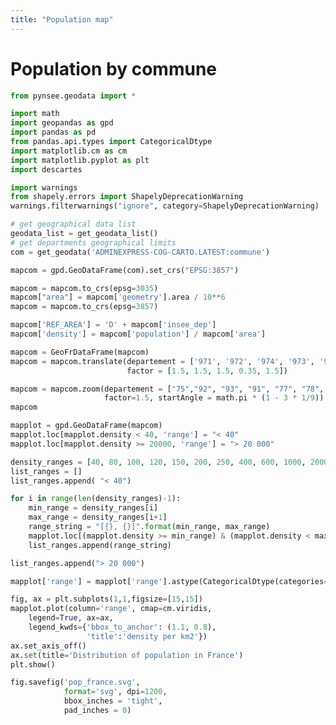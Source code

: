 ```yaml
---
title: "Population map"
---
```


# Population by commune

```python
from pynsee.geodata import *

import math
import geopandas as gpd
import pandas as pd
from pandas.api.types import CategoricalDtype
import matplotlib.cm as cm
import matplotlib.pyplot as plt
import descartes
```

```python
import warnings
from shapely.errors import ShapelyDeprecationWarning
warnings.filterwarnings("ignore", category=ShapelyDeprecationWarning)
```

```python
# get geographical data list
geodata_list = get_geodata_list()
# get departments geographical limits
com = get_geodata('ADMINEXPRESS-COG-CARTO.LATEST:commune')
```

```python
mapcom = gpd.GeoDataFrame(com).set_crs("EPSG:3857")

mapcom = mapcom.to_crs(epsg=3035)
mapcom["area"] = mapcom['geometry'].area / 10**6
mapcom = mapcom.to_crs(epsg=3857)

mapcom['REF_AREA'] = 'D' + mapcom['insee_dep']
mapcom['density'] = mapcom['population'] / mapcom['area'] 
```

```python
mapcom = GeoFrDataFrame(mapcom)
mapcom = mapcom.translate(departement = ['971', '972', '974', '973', '976'], 
                          factor = [1.5, 1.5, 1.5, 0.35, 1.5])
```

```python
mapcom = mapcom.zoom(departement = ["75","92", "93", "91", "77", "78", "95", "94"],
                     factor=1.5, startAngle = math.pi * (1 - 3 * 1/9))
mapcom
```

```python
mapplot = gpd.GeoDataFrame(mapcom)
mapplot.loc[mapplot.density < 40, 'range'] = "< 40"
mapplot.loc[mapplot.density >= 20000, 'range'] = "> 20 000"

density_ranges = [40, 80, 100, 120, 150, 200, 250, 400, 600, 1000, 2000, 5000, 10000, 20000]
list_ranges = []
list_ranges.append( "< 40")

for i in range(len(density_ranges)-1):
    min_range = density_ranges[i]
    max_range = density_ranges[i+1]
    range_string = "[{}, {}[".format(min_range, max_range)
    mapplot.loc[(mapplot.density >= min_range) & (mapplot.density < max_range), 'range'] = range_string
    list_ranges.append(range_string)

list_ranges.append("> 20 000")

mapplot['range'] = mapplot['range'].astype(CategoricalDtype(categories=list_ranges, ordered=True))  
```

```python
fig, ax = plt.subplots(1,1,figsize=[15,15])
mapplot.plot(column='range', cmap=cm.viridis,
    legend=True, ax=ax,
    legend_kwds={'bbox_to_anchor': (1.1, 0.8),
                 'title':'density per km2'})
ax.set_axis_off()
ax.set(title='Distribution of population in France')
plt.show()

fig.savefig('pop_france.svg',
            format='svg', dpi=1200,
            bbox_inches = 'tight',
            pad_inches = 0)
```

